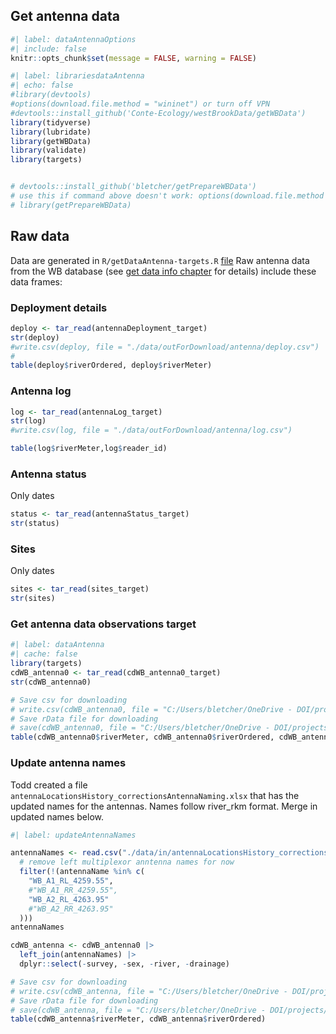 ## Get antenna data

```r
#| label: dataAntennaOptions
#| include: false
knitr::opts_chunk$set(message = FALSE, warning = FALSE)
```

```r
#| label: librariesdataAntenna
#| echo: false
#library(devtools)
#options(download.file.method = "wininet") or turn off VPN
#devtools::install_github('Conte-Ecology/westBrookData/getWBData')
library(tidyverse)
library(lubridate)
library(getWBData)
library(validate)
library(targets)


# devtools::install_github('bletcher/getPrepareWBData')
# use this if command above doesn't work: options(download.file.method = "wininet")
# library(getPrepareWBData)
```

## Raw data
Data are generated in `R/getDataAntenna-targets.R` [file](https://github.com/bletcher/wbBook_quarto_targets/blob/main/R/getDataAntenna_targets.R) 
Raw antenna data from the WB database (see [get data info chapter](https://bletcher.github.io/wbBook_quarto_targets/getData.html) for details) include these data frames:  

### Deployment details
```r
deploy <- tar_read(antennaDeployment_target)
str(deploy)
#write.csv(deploy, file = "./data/outForDownload/antenna/deploy.csv")
#
table(deploy$riverOrdered, deploy$riverMeter)
```

### Antenna log
```r
log <- tar_read(antennaLog_target)
str(log)
#write.csv(log, file = "./data/outForDownload/antenna/log.csv")

table(log$riverMeter,log$reader_id)
```


### Antenna status
Only dates
```r
status <- tar_read(antennaStatus_target)
str(status)
```

### Sites
Only dates
```r
sites <- tar_read(sites_target)
str(sites)
```


### Get antenna data observations target

```r
#| label: dataAntenna
#| cache: false
library(targets)
cdWB_antenna0 <- tar_read(cdWB_antenna0_target)
str(cdWB_antenna0)

# Save csv for downloading
# write.csv(cdWB_antenna0, file = "C:/Users/bletcher/OneDrive - DOI/projects/wbBook_quarto_targets/data/outForDownload/cdWB_antenna0.csv")
# Save rData file for downloading
# save(cdWB_antenna0, file = "C:/Users/bletcher/OneDrive - DOI/projects/wbBook_quarto_targets/data/outForDownload/cdWB_antenna0.RData")
table(cdWB_antenna0$riverMeter, cdWB_antenna0$riverOrdered, cdWB_antenna0$survey)
```

### Update antenna names  
Todd created a file `antennaLocationsHistory_correctionsAntennaNaming.xlsx` that has the updated names for the antennas. Names follow river_rkm format.  Merge in updated names below.  
```r
#| label: updateAntennaNames

antennaNames <- read.csv("./data/in/antennaLocationsHistory_correctionsAntennaNaming.csv") |>
  # remove left multiplexor anntenna names for now
  filter(!(antennaName %in% c(
    "WB_A1_RL_4259.55",
    #"WB_A1_RR_4259.55",
    "WB_A2_RL_4263.95"
    #"WB_A2_RR_4263.95"
  )))
antennaNames

cdWB_antenna <- cdWB_antenna0 |>
  left_join(antennaNames) |>
  dplyr::select(-survey, -sex, -river, -drainage)

# Save csv for downloading
# write.csv(cdWB_antenna, file = "C:/Users/bletcher/OneDrive - DOI/projects/wbBook_quarto_targets/data/outForDownload/cdWB_antenna.csv")
# Save rData file for downloading
# save(cdWB_antenna, file = "C:/Users/bletcher/OneDrive - DOI/projects/wbBook_quarto_targets/data/outForDownload/cdWB_antenna.RData")
table(cdWB_antenna$riverMeter, cdWB_antenna$riverOrdered)
```

